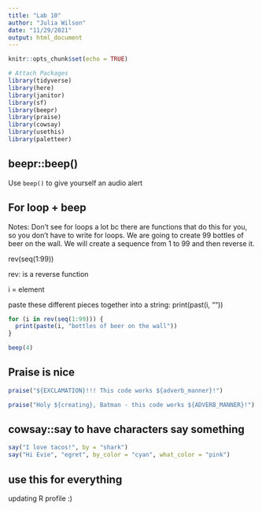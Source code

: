 ```yaml
---
title: "Lab 10"
author: "Julia Wilson"
date: "11/29/2021"
output: html_document
---
```


```r
knitr::opts_chunk$set(echo = TRUE)

# Attach Packages
library(tidyverse)
library(here)
library(janitor)
library(sf)
library(beepr)
library(praise)
library(cowsay)
library(usethis)
library(paletteer)
```

## beepr::beep()

Use `beep()` to give yourself an audio alert

## For loop + beep 

Notes: 
Don't see for loops a lot bc there are functions that do this for you, so you don't have to write for loops. We are going to create 99 bottles of beer on the wall. We will create a sequence from 1 to 99 and then reverse it. 

rev(seq(1:99))

rev: is a reverse function

i = element 

paste these different pieces together into a string: print(past(i, ""))


```r
for (i in rev(seq(1:99))) {
  print(paste(i, "bottles of beer on the wall"))
} 

beep(4)
```

## Praise is nice

```r
praise("${EXCLAMATION}!!! This code works ${adverb_manner}!")

praise("Holy ${creating}, Batman - this code works ${ADVERB_MANNER}!")
```

## cowsay::say to have characters say something 

```r
say("I love tacos!", by = "shark")
say("Hi Evie", "egret", by_color = "cyan", what_color = "pink")
```

## use this for everything

updating R profile :) 










